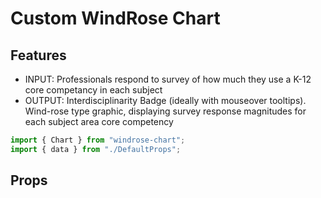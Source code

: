 
<Meta title="Components/WindRoseChart" component={Chart} />

# Custom WindRose Chart

## Features

- INPUT: Professionals respond to survey of how much they use a K-12 core competancy in each subject
- OUTPUT: Interdisciplinarity Badge (ideally with mouseover tooltips). Wind-rose type graphic, displaying survey response magnitudes for each subject area core competency


```jsx
import { Chart } from "windrose-chart";
import { data } from "./DefaultProps";
```


<Preview withSource="open">
  <Story name="Chart">
    <Chart data={data} />
  </Story>
</Preview>

## Props

<Props of={Chart} />
